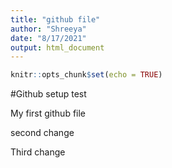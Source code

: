 ```yaml
---
title: "github file"
author: "Shreeya"
date: "8/17/2021"
output: html_document
---
```


```r
knitr::opts_chunk$set(echo = TRUE)
```

#Github setup test

My first github file

second change

Third change
